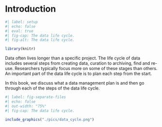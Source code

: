 
# Introduction

``` r
#| label: setup
#| echo: false
#| eval: true
#| fig-cap: The data life cycle.
#| fig-alt: The data life cycle.

library(knitr)

```

Data often lives longer than a specific project.
The life cycle of data includes several steps from creating data, curation to archiving, find and re-use.
Researchers typically focus more on some of these stages than others.
An important part of the data life cycle is to plan each step from the start.

In this book, we discuss what a data management plan is and then go through each of the steps of the data life cycle.


```r
#| label: fig-separate-files
#| echo: false
#| out-width: "75%"
#| fig-cap: The data life cycle.

include_graphics("./pics/data_cycle.png")

```


